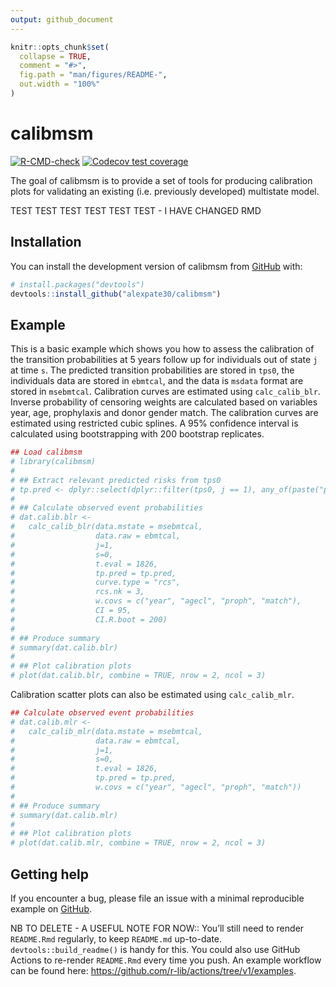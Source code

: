 ```yaml
---
output: github_document
---
```


<!-- README.md is generated from README.Rmd. Please edit that file -->

```r
knitr::opts_chunk$set(
  collapse = TRUE,
  comment = "#>",
  fig.path = "man/figures/README-",
  out.width = "100%"
)
```

# calibmsm

<!-- badges: start -->
[![R-CMD-check](https://github.com/alexpate30/calibmsm/actions/workflows/R-CMD-check.yaml/badge.svg)](https://github.com/alexpate30/calibmsm/actions/workflows/R-CMD-check.yaml)
[![Codecov test coverage](https://codecov.io/gh/alexpate30/calibmsm/branch/master/graph/badge.svg)](https://app.codecov.io/gh/alexpate30/calibmsm/?branch=master)
<!-- badges: end -->

The goal of calibmsm is to provide a set of tools for producing calibration plots for validating an existing (i.e. previously developed) multistate model.

TEST TEST TEST TEST TEST TEST - I HAVE CHANGED RMD

## Installation

You can install the development version of calibmsm from [GitHub](https://github.com/) with:

```r
# install.packages("devtools")
devtools::install_github("alexpate30/calibmsm")
```

## Example

This is a basic example which shows you how to assess the calibration of the transition probabilities at 5 years follow up for individuals out of state `j` at time `s`. The predicted transition probabilities are stored in `tps0`, the individuals data are stored in `ebmtcal`, and the data is `msdata` format are stored in `msebmtcal`. Calibration curves are estimated using `calc_calib_blr`. Inverse probability of censoring weights are calculated based on variables year, age, prophylaxis and donor gender match. The calibration curves are estimated using restricted cubic splines. A 95% confidence interval is calculated using bootstrapping with 200 bootstrap replicates.

```r
## Load calibmsm
# library(calibmsm)
# 
# ## Extract relevant predicted risks from tps0
# tp.pred <- dplyr::select(dplyr::filter(tps0, j == 1), any_of(paste("pstate", 1:6, sep = "")))
# 
# ## Calculate observed event probabilities
# dat.calib.blr <-
#   calc_calib_blr(data.mstate = msebmtcal,
#                  data.raw = ebmtcal,
#                  j=1,
#                  s=0,
#                  t.eval = 1826,
#                  tp.pred = tp.pred,
#                  curve.type = "rcs",
#                  rcs.nk = 3,
#                  w.covs = c("year", "agecl", "proph", "match"),
#                  CI = 95,
#                  CI.R.boot = 200)
# 
# ## Produce summary
# summary(dat.calib.blr)
# 
# ## Plot calibration plots
# plot(dat.calib.blr, combine = TRUE, nrow = 2, ncol = 3)
```

Calibration scatter plots can also be estimated using `calc_calib_mlr`.

```r
## Calculate observed event probabilities
# dat.calib.mlr <-
#   calc_calib_mlr(data.mstate = msebmtcal,
#                  data.raw = ebmtcal,
#                  j=1,
#                  s=0,
#                  t.eval = 1826,
#                  tp.pred = tp.pred,
#                  w.covs = c("year", "agecl", "proph", "match"))
# 
# ## Produce summary
# summary(dat.calib.mlr)
# 
# ## Plot calibration plots
# plot(dat.calib.mlr, combine = TRUE, nrow = 2, ncol = 3)
```

## Getting help
If you encounter a bug, please file an issue with a minimal reproducible example on [GitHub](https://github.com/alexpate30/calibmsm).

NB TO DELETE - A USEFUL NOTE FOR NOW:: You'll still need to render `README.Rmd` regularly, to keep `README.md` up-to-date. `devtools::build_readme()` is handy for this. You could also use GitHub Actions to re-render `README.Rmd` every time you push. An example workflow can be found here: <https://github.com/r-lib/actions/tree/v1/examples>.


